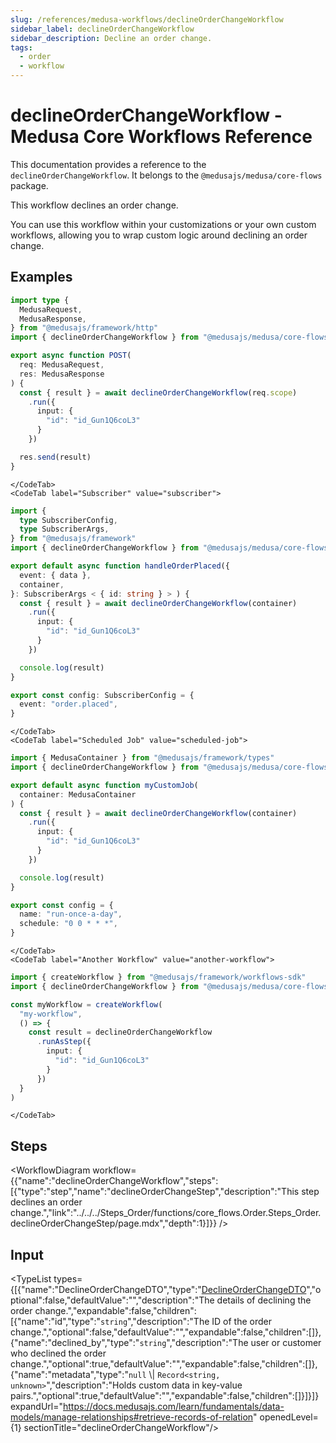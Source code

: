 ```yaml
---
slug: /references/medusa-workflows/declineOrderChangeWorkflow
sidebar_label: declineOrderChangeWorkflow
sidebar_description: Decline an order change.
tags:
  - order
  - workflow
---
```



# declineOrderChangeWorkflow - Medusa Core Workflows Reference

This documentation provides a reference to the `declineOrderChangeWorkflow`. It belongs to the `@medusajs/medusa/core-flows` package.

This workflow declines an order change.

You can use this workflow within your customizations or your own custom workflows, allowing you to wrap custom logic around
declining an order change.

<SourceCodeLink link="https://github.com/medusajs/medusa/blob/2f7ec55f2e37df2696c8c1d639f727fcdfd8d9e6/packages/core/core-flows/src/order/workflows/decline-order-change.ts#L16" />

## Examples

<CodeTabs group="workflow-exection">
    <CodeTab label="API Route" value="api-route">
    
```ts title="src/api/workflow/route.ts"
import type {
  MedusaRequest,
  MedusaResponse,
} from "@medusajs/framework/http"
import { declineOrderChangeWorkflow } from "@medusajs/medusa/core-flows"

export async function POST(
  req: MedusaRequest,
  res: MedusaResponse
) {
  const { result } = await declineOrderChangeWorkflow(req.scope)
    .run({
      input: {
        "id": "id_Gun1Q6coL3"
      }
    })

  res.send(result)
}
```

    </CodeTab>
    <CodeTab label="Subscriber" value="subscriber">
    
```ts title="src/subscribers/order-placed.ts"
import {
  type SubscriberConfig,
  type SubscriberArgs,
} from "@medusajs/framework"
import { declineOrderChangeWorkflow } from "@medusajs/medusa/core-flows"

export default async function handleOrderPlaced({
  event: { data },
  container,
}: SubscriberArgs < { id: string } > ) {
  const { result } = await declineOrderChangeWorkflow(container)
    .run({
      input: {
        "id": "id_Gun1Q6coL3"
      }
    })

  console.log(result)
}

export const config: SubscriberConfig = {
  event: "order.placed",
}
```

    </CodeTab>
    <CodeTab label="Scheduled Job" value="scheduled-job">
    
```ts title="src/jobs/message-daily.ts"
import { MedusaContainer } from "@medusajs/framework/types"
import { declineOrderChangeWorkflow } from "@medusajs/medusa/core-flows"

export default async function myCustomJob(
  container: MedusaContainer
) {
  const { result } = await declineOrderChangeWorkflow(container)
    .run({
      input: {
        "id": "id_Gun1Q6coL3"
      }
    })

  console.log(result)
}

export const config = {
  name: "run-once-a-day",
  schedule: "0 0 * * *",
}
```

    </CodeTab>
    <CodeTab label="Another Workflow" value="another-workflow">
    
```ts title="src/workflows/my-workflow.ts"
import { createWorkflow } from "@medusajs/framework/workflows-sdk"
import { declineOrderChangeWorkflow } from "@medusajs/medusa/core-flows"

const myWorkflow = createWorkflow(
  "my-workflow",
  () => {
    const result = declineOrderChangeWorkflow
      .runAsStep({
        input: {
          "id": "id_Gun1Q6coL3"
        }
      })
  }
)
```

    </CodeTab>
  </CodeTabs>

## Steps

<WorkflowDiagram workflow={{"name":"declineOrderChangeWorkflow","steps":[{"type":"step","name":"declineOrderChangeStep","description":"This step declines an order change.","link":"../../../Steps_Order/functions/core_flows.Order.Steps_Order.declineOrderChangeStep/page.mdx","depth":1}]}} />

## Input

<TypeList types={[{"name":"DeclineOrderChangeDTO","type":"[DeclineOrderChangeDTO](../../../../../order/interfaces/order.DeclineOrderChangeDTO/page.mdx)","optional":false,"defaultValue":"","description":"The details of declining the order change.","expandable":false,"children":[{"name":"id","type":"`string`","description":"The ID of the order change.","optional":false,"defaultValue":"","expandable":false,"children":[]},{"name":"declined_by","type":"`string`","description":"The user or customer who declined the order change.","optional":true,"defaultValue":"","expandable":false,"children":[]},{"name":"metadata","type":"`null` \\| `Record<string, unknown>`","description":"Holds custom data in key-value pairs.","optional":true,"defaultValue":"","expandable":false,"children":[]}]}]} expandUrl="https://docs.medusajs.com/learn/fundamentals/data-models/manage-relationships#retrieve-records-of-relation" openedLevel={1} sectionTitle="declineOrderChangeWorkflow"/>
